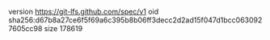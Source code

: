 version https://git-lfs.github.com/spec/v1
oid sha256:d67b8a27ce6f5f69a6c395b8b06ff3decc2d2ad15f047d1bcc0630927605cc98
size 178619
